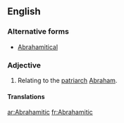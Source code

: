 ==English==

===Alternative forms===
* [[Abrahamitical]]

===Adjective===
{{en-adj}}

# Relating to the [[patriarch]] [[Abraham]].

====Translations====
{{trans-see|Abrahamic}}

[[ar:Abrahamitic]]
[[fr:Abrahamitic]]